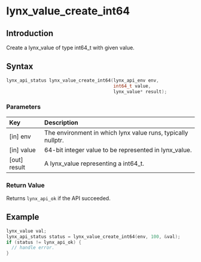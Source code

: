 # lynx_value_create_int64

## Introduction

Create a lynx_value of type int64_t with given value.

## Syntax

```c
lynx_api_status lynx_value_create_int64(lynx_api_env env,
                                        int64_t value,
                                        lynx_value* result);
```

### Parameters

| Key           | Description                                                  |
|:--------------|:-------------------------------------------------------------|
| [in] env      | The environment in which lynx value runs, typically nullptr. |
| [in] value    | 64-bit integer value to be represented in lynx_value.        |
| [out] result  | A lynx_value representing a int64_t.                         |

### Return Value

Returns `lynx_api_ok` if the API succeeded.

## Example

```c
lynx_value val;
lynx_api_status status = lynx_value_create_int64(env, 100, &val);
if (status != lynx_api_ok) {
  // handle error.
}
```